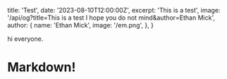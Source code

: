   title: 'Test',
  date: '2023-08-10T12:00:00Z',
  excerpt: 'This is a test',
  image:
    '/api/og?title=This is a test I hope you do not mind&author=Ethan Mick',
  author: {
    name: 'Ethan Mick',
    image: '/em.png',
  },
}

hi everyone.

# Markdown!
